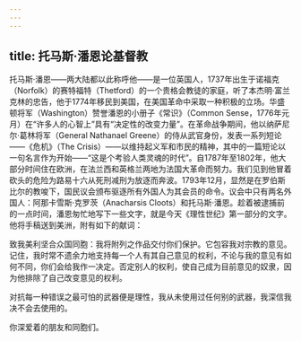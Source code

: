```yaml
---
---
---
```

title: 托马斯·潘恩论基督教
---




托马斯·潘恩——两大陆都以此称呼他——是一位英国人，1737年出生于诺福克（Norfolk）的赛特福特（Thetford）的一个贵格会教徒的家庭，听了本杰明·富兰克林的忠告，他于1774年移民到美国，在美国革命中采取一种积极的立场。华盛顿将军（Washington）赞誉潘恩的小册子《常识》（Common Sense，1776年元月）在“许多人的心智上”具有“决定性的改变力量”。在革命战争期间，他以纳萨尼尔·葛林将军（General Nathanael Greene）的侍从武官身份，发表一系列短论——《危机》（The Crisis）——以维持起义军和市民的精神，其中的一篇短论以一句名言作为开始——“这是个考验人类灵魂的时代”。自1787年至1802年，他大部分时间住在欧洲，在法兰西和英格兰两地为法国大革命而努力。我们见到他冒着砍头的危险为路易十六从死刑减刑为放逐而奔波。1793年12月，显然是在罗伯斯比尔的教唆下，国民议会颁布驱逐所有外国人为其会员的命令。议会中只有两名外国人：阿那卡雪斯·克罗茨（Anacharsis Cloots）和托马斯·潘恩。趁着被逮捕前的一点时间，潘恩匆忙地写下一些文字，就是今天《理性世纪》第一部分的文字。他将手稿送到美洲，附有如下的献词：

致我美利坚合众国同胞：我将附列之作品交付你们保护。它包容我对宗教的意见。记住，我时常不遗余力地支持每一个人有其自己意见的权利，不论与我的意见有如何不同，你们会给我作一决定。否定别人的权利，使自己成为目前意见的奴隶，因为他排除了自己改变意见的权利。

对抗每一种错误之最可怕的武器便是理性，我从未使用过任何别的武器，我深信我决不会去使用的。

你深爱着的朋友和同胞们。